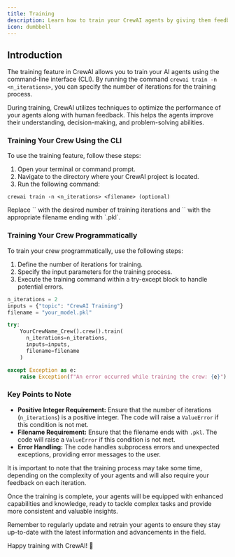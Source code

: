 ```yaml
---
title: Training
description: Learn how to train your CrewAI agents by giving them feedback early on and get consistent results.
icon: dumbbell
---
```


## Introduction

The training feature in CrewAI allows you to train your AI agents using the command-line interface (CLI). 
By running the command `crewai train -n <n_iterations>`, you can specify the number of iterations for the training process.

During training, CrewAI utilizes techniques to optimize the performance of your agents along with human feedback. 
This helps the agents improve their understanding, decision-making, and problem-solving abilities.

### Training Your Crew Using the CLI

To use the training feature, follow these steps:

1. Open your terminal or command prompt.
2. Navigate to the directory where your CrewAI project is located.
3. Run the following command:

```shell
crewai train -n <n_iterations> <filename> (optional)
```
<Tip>
  Replace `<n_iterations>` with the desired number of training iterations and `<filename>` with the appropriate filename ending with `.pkl`.
</Tip>

### Training Your Crew Programmatically

To train your crew programmatically, use the following steps:

1. Define the number of iterations for training.
2. Specify the input parameters for the training process.
3. Execute the training command within a try-except block to handle potential errors.

```python Code
n_iterations = 2
inputs = {"topic": "CrewAI Training"}
filename = "your_model.pkl"

try:
    YourCrewName_Crew().crew().train(
      n_iterations=n_iterations, 
      inputs=inputs, 
      filename=filename
    )

except Exception as e:
    raise Exception(f"An error occurred while training the crew: {e}")
```

### Key Points to Note

- **Positive Integer Requirement:** Ensure that the number of iterations (`n_iterations`) is a positive integer. The code will raise a `ValueError` if this condition is not met.
- **Filename Requirement:** Ensure that the filename ends with `.pkl`. The code will raise a `ValueError` if this condition is not met.
- **Error Handling:** The code handles subprocess errors and unexpected exceptions, providing error messages to the user.

It is important to note that the training process may take some time, depending on the complexity of your agents and will also require your feedback on each iteration.

Once the training is complete, your agents will be equipped with enhanced capabilities and knowledge, ready to tackle complex tasks and provide more consistent and valuable insights.

Remember to regularly update and retrain your agents to ensure they stay up-to-date with the latest information and advancements in the field.

Happy training with CrewAI! 🚀
  